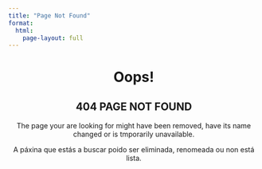 ---
title: "Page Not Found"
format: 
  html:
    page-layout: full
---

<center>

# Oops!

## 404 PAGE NOT FOUND

The page your are looking for might have been removed, have its name changed or is tmporarily unavailable.

A páxina que estás a buscar poido ser eliminada, renomeada ou non está lista.

</center>

